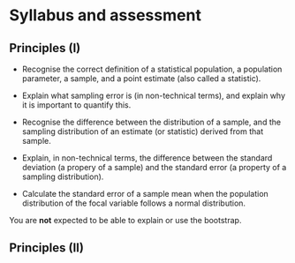 # Syllabus and assessment

## Principles (I)

* Recognise the correct definition of a statistical population, a population parameter, a sample, and a point estimate (also called a statistic).

* Explain what sampling error is (in non-technical terms), and explain why it is important to quantify this.

* Recognise the difference between the distribution of a sample, and the sampling distribution of an estimate (or statistic) derived from that sample.

* Explain, in non-technical terms, the difference between the standard deviation (a propery of a sample) and the standard error (a property of a sampling distribution).

* Calculate the standard error of a sample mean when the population distribution of the focal variable follows a normal distribution.

You are **not** expected to be able to explain or use the bootstrap.

## Principles (II)


